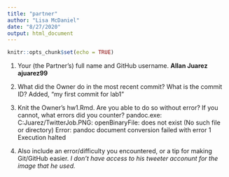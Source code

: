 ```yaml
---
title: "partner"
author: "Lisa McDaniel"
date: "8/27/2020"
output: html_document
---
```


```r
knitr::opts_chunk$set(echo = TRUE)
```

   1.  Your (the Partner’s) full name and GitHub username.  **Allan Juarez ajuarez99**

2.  What did the Owner do in the most recent commit? What is the commit ID?  Added, "my first commit for lab1"
3.  Knit the Owner’s hw1.Rmd. Are you able to do so without error? If you cannot, what errors did you counter? pandoc.exe: C:\Users\Allan Juarez\OneDrive\Documents\DS202/TwitterJob.PNG: openBinaryFile: does not exist (No such file or directory)
Error: pandoc document conversion failed with error 1
Execution halted
4.  Also include an error/difficulty you encountered, or a tip for making Git/GitHub easier.  *I don't have access to his tweeter acconunt for the image that he used.*